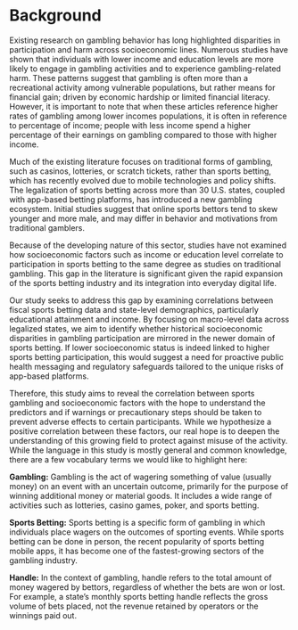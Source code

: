 # Background
Existing research on gambling behavior has long highlighted disparities in participation and harm across socioeconomic lines. Numerous studies have shown that individuals with lower income and education levels are more likely to engage in gambling activities and to experience gambling-related harm. These patterns suggest that gambling is often more than a recreational activity among vulnerable populations, but rather means for financial gain; driven by economic hardship or limited financial literacy. However, it is important to note that when these articles reference higher rates of gambling among lower incomes populations, it is often in reference to percentage of income; people with less income spend a higher percentage of their earnings on gambling compared to those with higher income. 

Much of the existing literature focuses on traditional forms of gambling, such as casinos, lotteries, or scratch tickets, rather than sports betting, which has recently evolved due to mobile technologies and policy shifts. The legalization of sports betting across more than 30 U.S. states, coupled with app-based betting platforms, has introduced a new gambling ecosystem. Initial studies suggest that online sports bettors tend to skew younger and more male, and may differ in behavior and motivations from traditional gamblers.  

Because of the developing nature of this sector, studies have not examined how socioeconomic factors such as income or education level correlate to participation in sports betting to the same degree as studies on traditional gambling. This gap in the literature is significant given the rapid expansion of the sports betting industry and its integration into everyday digital life. 

Our study seeks to address this gap by examining correlations between fiscal sports betting data and state-level demographics, particularly educational attainment and income. By focusing on macro-level data across legalized states, we aim to identify whether historical socioeconomic disparities in gambling participation are mirrored in the newer domain of sports betting. If lower socioeconomic status is indeed linked to higher sports betting participation, this would suggest a need for proactive public health messaging and regulatory safeguards tailored to the unique risks of app-based platforms. 

Therefore, this study aims to reveal the correlation between sports gambling and socioeconomic factors with the hope to understand the predictors and if warnings or precautionary steps should be taken to prevent adverse effects to certain participants. While we hypothesize a positive correlation between these factors, our real hope is to deepen the understanding of this growing field to protect against misuse of the activity. While the language in this study is mostly general and common knowledge, there are a few vocabulary terms we would like to highlight here: 

**Gambling:** Gambling is the act of wagering something of value (usually money) on an event with an uncertain outcome, primarily for the purpose of winning additional money or material goods. It includes a wide range of activities such as lotteries, casino games, poker, and sports betting.

**Sports Betting:** Sports betting is a specific form of gambling in which individuals place wagers on the outcomes of sporting events. While sports betting can be done in person, the recent popularity of sports betting mobile apps, it has become one of the fastest-growing sectors of the gambling industry.

**Handle:** In the context of gambling, handle refers to the total amount of money wagered by bettors, regardless of whether the bets are won or lost. For example, a state's monthly sports betting handle reflects the gross volume of bets placed, not the revenue retained by operators or the winnings paid out.
